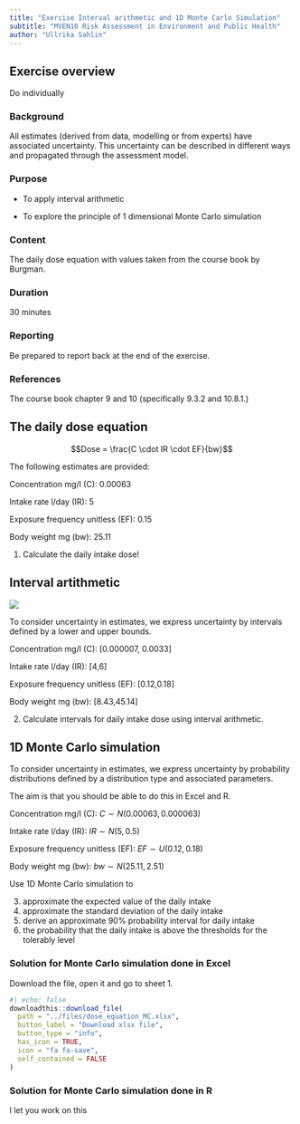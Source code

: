 ```yaml
---
title: "Exercise Interval arithmetic and 1D Monte Carlo Simulation"
subtitle: "MVEN10 Risk Assessment in Environment and Public Health"
author: "Ullrika Sahlin"
---
```


## Exercise overview

Do individually

### Background

All estimates (derived from data, modelling or from experts) have associated uncertainty. This uncertainty can be described in different ways and propagated through the assessment model. 

### Purpose

- To apply interval arithmetic

- To explore the principle of 1 dimensional Monte Carlo simulation

### Content

The daily dose equation with values taken from the course book by Burgman. 

### Duration

30 minutes

### Reporting

Be prepared to report back at the end of the exercise.

### References

The course book chapter 9 and 10 (specifically 9.3.2 and 10.8.1.) 

## The daily dose equation

$$Dose = \frac{C \cdot IR \cdot EF}{bw}$$

The following estimates are provided:  

Concentration mg/l (C): 0.00063

Intake rate l/day (IR): 5

Exposure frequency unitless (EF): 0.15

Body weight mg (bw): 25.11

(@) Calculate the daily intake dose! 

## Interval artithmetic 

![](../img/burg1.png)

To consider uncertainty in estimates, we express uncertainty by intervals defined by a lower and upper bounds. 

Concentration mg/l (C): [0.000007, 0.0033]

Intake rate l/day (IR): [4,6]

Exposure frequency unitless (EF): [0.12,0.18]

Body weight mg (bw): [8.43,45.14]


(@) Calculate intervals for daily intake dose using interval arithmetic.

## 1D Monte Carlo simulation

To consider uncertainty in estimates, we express uncertainty by probability distributions defined by a distribution type and associated parameters. 

The aim is that you should be able to do this in Excel and R. 

Concentration mg/l (C): $C\sim N(0.00063,0.000063)$

Intake rate l/day (IR): $IR \sim N(5,0.5)$

Exposure frequency unitless (EF): $EF \sim U(0.12,0.18)$

Body weight mg (bw): $bw \sim N(25.11,2.51)$

Use 1D Monte Carlo simulation to

(@) approximate the expected value of the daily intake 
(@) approximate the standard deviation of the daily intake 
(@) derive an approximate 90% probability interval for daily intake
(@) the probability that the daily intake is above the thresholds for the tolerably level

###  Solution for Monte Carlo simulation done in Excel

Download the file, open it and go to sheet 1. 

```r
#| echo: false
downloadthis::download_file(
  path = "../files/dose_equation_MC.xlsx",
  button_label = "Download xlsx file",
  button_type = "info",
  has_icon = TRUE,
  icon = "fa fa-save",
  self_contained = FALSE
)
```

### Solution for Monte Carlo simulation done in R 

I let you work on this

